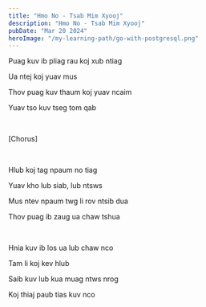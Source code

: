 ```yaml
---
title: "Hmo No - Tsab Mim Xyooj"
description: "Hmo No - Tsab Mim Xyooj"
pubDate: "Mar 20 2024"
heroImage: "/my-learning-path/go-with-postgresql.png"
---
```


Puag kuv ib pliag rau koj xub ntiag

Ua ntej koj yuav mus

Thov puag kuv thaum koj yuav ncaim

Yuav tso kuv tseg tom qab

<br />

[Chorus]

<br />

Hlub koj tag npaum no tiag

Yuav kho lub siab, lub ntsws

Mus ntev npaum twg li rov ntsib dua

Thov puag ib zaug ua chaw tshua

<br />

Hnia kuv ib los ua lub chaw nco

Tam li koj kev hlub

Saib kuv lub kua muag ntws nrog

Koj thiaj paub tias kuv nco
